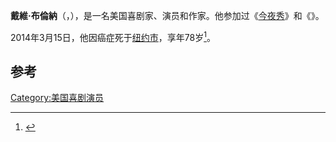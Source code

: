 '''戴維·布倫納'''（{{lang-en|David Brenner}}，{{bd|1936年|2月4日|2014年|3月15日|catIdx=Brenner}}），是一名美国喜剧家、演员和作家。他参加过《[[今夜秀|今夜秀]]》和《{{link-en|优皮情圣|Worth Winning}}》。

2014年3月15日，他因癌症死于[[纽约市|纽约市]]，享年78岁<ref>{{cite web|url=http://www.tmz.com/2014/03/15/tonight-show-david-brenner-dead-dies-cancer/|title=Tonight Show's David Brenner dies of cancer at 78|publisher=[[TMZ|TMZ]].com|accessdate=March 15, 2014|archive-date=2015-09-07|archive-url=https://web.archive.org/web/20150907090030/http://www.tmz.com/2014/03/15/tonight-show-david-brenner-dead-dies-cancer/|dead-url=no}}</ref>。

==参考==
{{reflist}}
{{Authority control}}
{{DEFAULTSORT:Brenner, David}}
[[Category:美国喜剧演员|Category:美国喜剧演员]]
